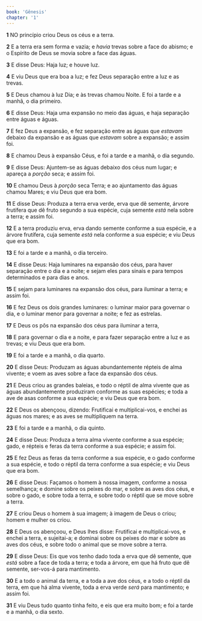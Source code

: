 ```yaml
---
book: 'Gênesis'
chapter: '1'
---
```


**1** NO princípio criou Deus os céus e a terra.

**2** E a terra era sem forma e vazia; e _havia_ trevas sobre a face do abismo; e o Espírito de Deus se movia sobre a face das águas.

**3** E disse Deus: Haja luz; e houve luz.

**4** E viu Deus que era boa a luz; e fez Deus separação entre a luz e as trevas.

**5** E Deus chamou à luz Dia; e às trevas chamou Noite. E foi a tarde e a manhã, o dia primeiro.

**6** E disse Deus: Haja uma expansão no meio das águas, e haja separação entre águas e águas.

**7** E fez Deus a expansão, e fez separação entre as águas que _estavam_ debaixo da expansão e as águas que _estavam_ sobre a expansão; e assim foi.

**8** E chamou Deus à expansão Céus, e foi a tarde e a manhã, o dia segundo.

**9** E disse Deus: Ajuntem-se as águas debaixo dos céus num lugar; e apareça a _porção_ seca; e assim foi.

**10** E chamou Deus à _porção_ seca Terra; e ao ajuntamento das águas chamou Mares; e viu Deus que era bom.

**11** E disse Deus: Produza a terra erva verde, erva que dê semente, árvore frutífera que dê fruto segundo a sua espécie, cuja semente _está_ nela sobre a terra; e assim foi.

**12** E a terra produziu erva, erva dando semente conforme a sua espécie, e a árvore frutífera, cuja semente _está_ nela conforme a sua espécie; e viu Deus que era bom.

**13** E foi a tarde e a manhã, o dia terceiro.

**14** E disse Deus: Haja luminares na expansão dos céus, para haver separação entre o dia e a noite; e sejam eles para sinais e para tempos determinados e para dias e anos.

**15** E sejam para luminares na expansão dos céus, para iluminar a terra; e assim foi.

**16** E fez Deus os dois grandes luminares: o luminar maior para governar o dia, e o luminar menor para governar a noite; e fez as estrelas.

**17** E Deus os pôs na expansão dos céus para iluminar a terra,

**18** E para governar o dia e a noite, e para fazer separação entre a luz e as trevas; e viu Deus que era bom.

**19** E foi a tarde e a manhã, o dia quarto.

**20** E disse Deus: Produzam as águas abundantemente répteis de alma vivente; e voem as aves sobre a face da expansão dos céus.

**21** E Deus criou as grandes baleias, e todo o réptil de alma vivente que as águas abundantemente produziram conforme as suas espécies; e toda a ave de asas conforme a sua espécie; e viu Deus que era bom.

**22** E Deus os abençoou, dizendo: Frutificai e multiplicai-vos, e enchei as águas nos mares; e as aves se multipliquem na terra.

**23** E foi a tarde e a manhã, o dia quinto.

**24** E disse Deus: Produza a terra alma vivente conforme a sua espécie; gado, e répteis e feras da terra conforme a sua espécie; e assim foi.

**25** E fez Deus as feras da terra conforme a sua espécie, e o gado conforme a sua espécie, e todo o réptil da terra conforme a sua espécie; e viu Deus que era bom.

**26** E disse Deus: Façamos o homem à nossa imagem, conforme a nossa semelhança; e domine sobre os peixes do mar, e sobre as aves dos céus, e sobre o gado, e sobre toda a terra, e sobre todo o réptil que se move sobre a terra.

**27** E criou Deus o homem à sua imagem; à imagem de Deus o criou; homem e mulher os criou.

**28** E Deus os abençoou, e Deus lhes disse: Frutificai e multiplicai-vos, e enchei a terra, e sujeitai-a; e dominai sobre os peixes do mar e sobre as aves dos céus, e sobre todo o animal que se move sobre a terra.

**29** E disse Deus: Eis que vos tenho dado toda a erva que dê semente, que _está_ sobre a face de toda a terra; e toda a árvore, em que há fruto que dê semente, ser-vos-á para mantimento.

**30** E a todo o animal da terra, e a toda a ave dos céus, e a todo o réptil da terra, em que há alma vivente, toda a erva verde _será_ para mantimento; e assim foi.

**31** E viu Deus tudo quanto tinha feito, e eis que era muito bom; e foi a tarde e a manhã, o dia sexto.
